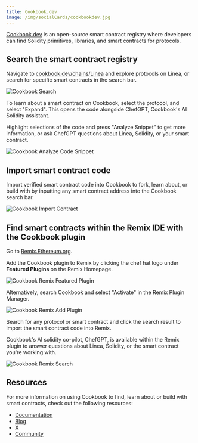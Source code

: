 ```yaml
---
title: Cookbook.dev
image: /img/socialCards/cookbookdev.jpg
---
```


[Cookbook.dev](https://www.cookbook.dev/?utm=lineadocs) is an open-source smart contract registry 
where developers can find Solidity primitives, libraries, and smart contracts for protocols.

## Search the smart contract registry

Navigate to [cookbook.dev/chains/Linea](https://www.cookbook.dev/chains/Linea?utm=lineadocs) and 
explore protocols on Linea, or search for specific smart contracts in the search bar.

<div class="center-container">
  <div class="img-large">
    <img
      src="/img/article_images/Build_on_Linea/Quickstart/Deploy_a_smart_contract/Cookbook/Linea_deploy_smart_contract_Cookbook_1.png"
      alt="Cookbook Search"
    />
  </div>
</div>

To learn about a smart contract on Cookbook, select the protocol, and select "Expand". This opens 
the code alongside ChefGPT, Cookbook's AI Solidity assistant.

Highlight selections of the code and press "Analyze Snippet" to get more information, or ask ChefGPT 
questions about Linea, Solidity, or your smart contract.

<div class="center-container">
  <div class="img-large">
    <img
      src="/img/article_images/Build_on_Linea/Quickstart/Deploy_a_smart_contract/Cookbook/Linea_deploy_smart_contract_Cookbook_2.png"
      alt="Cookbook Analyze Code Snippet"
    />
  </div>
</div>

## Import smart contract code

Import verified smart contract code into Cookbook to fork, learn about, or build with by inputting 
any smart contract address into the Cookbook search bar.

<div class="center-container">
  <div class="img-large">
    <img
      src="/img/article_images/Build_on_Linea/Quickstart/Deploy_a_smart_contract/Cookbook/Linea_deploy_smart_contract_Cookbook_3.png"
      alt="Cookbook Import Contract"
    />
  </div>
</div>

## Find smart contracts within the Remix IDE with the Cookbook plugin

Go to [Remix.Ethereum.org](https://remix.ethereum.org/#activate=cookbookdev).

Add the Cookbook plugin to Remix by clicking the chef hat logo under **Featured Plugins** on the 
Remix Homepage.

<div class="center-container">
  <div class="img-medium">
      <img
      src="/img/article_images/Build_on_Linea/Quickstart/Deploy_a_smart_contract/Cookbook/Linea_deploy_smart_contract_Cookbook_8.png"
      alt="Cookbook Remix Featured Plugin"
    />
  </div>
</div>

Alternatively, search Cookbook and select "Activate" in the Remix Plugin Manager.

<div class="center-container">
  <div class="img-small">
      <img
      src="/img/article_images/Build_on_Linea/Quickstart/Deploy_a_smart_contract/Cookbook/Linea_deploy_smart_contract_Cookbook_9.png"
      alt="Cookbook Remix Add Plugin"
    />
  </div>
</div>

Search for any protocol or smart contract and click the search result to import the smart contract 
code into Remix.

Cookbook's AI solidity co-pilot, ChefGPT, is available within the Remix plugin to answer questions 
about Linea, Solidity, or the smart contract you're working with.

<div class="center-container">
  <div class="img-small">
      <img
      src="/img/article_images/Build_on_Linea/Quickstart/Deploy_a_smart_contract/Cookbook/Linea_deploy_smart_contract_Cookbook_10.png"
      alt="Cookbook Remix Search"
    />
  </div>
</div>

## Resources

For more information on using Cookbook to find, learn about or build with smart contracts, check out 
the following resources:

- [Documentation](https://docs.cookbook.dev)
- [Blog](https://medium.com/@cookbookdev)
- [X](https://x.com/cookbook_dev)
- [Community](https://discord.gg/cookbook)
